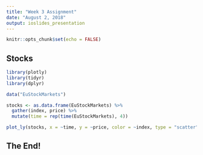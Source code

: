 ```yaml
---
title: "Week 3 Assignment"
date: "August 2, 2018"
output: ioslides_presentation
---
```


```r
knitr::opts_chunk$set(echo = FALSE)
```

## Stocks
```r
library(plotly)
library(tidyr)
library(dplyr)

data("EuStockMarkets")

stocks <- as.data.frame(EuStockMarkets) %>%
  gather(index, price) %>%
  mutate(time = rep(time(EuStockMarkets), 4))

plot_ly(stocks, x = ~time, y = ~price, color = ~index, type = "scatter", mode = "lines")

```

## The End!